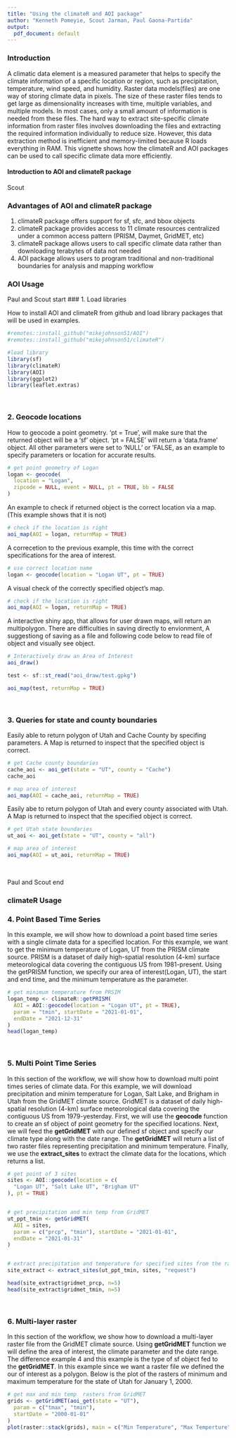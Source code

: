 ```yaml
---
title: "Using the climateR and AOI package"
author: "Kenneth Pomeyie, Scout Jarman, Paul Gaona-Partida"
output:
  pdf_document: default
---
```


### Introduction
A climatic data element is a measured parameter that helps to specify the climate information of a specific location or region, such as precipitation, temperature, wind speed, and humidity. Raster data models(files) are one way of storing climate data in pixels. The size of these raster files tends to get large as dimensionality increases with time, multiple variables, and multiple models. In most cases, only a small amount of information is needed from these files. The hard way to extract site-specific climate information from raster files involves downloading the files and extracting the required information individually to reduce size. However, this data extraction method is inefficient and memory-limited because R loads everything in RAM. This vignette shows how the climateR and AOI packages can be used to call specific climate data more efficiently.

#### Introduction to AOI and climateR package
Scout


### Advantages of  AOI and climateR package

1. climateR package offers support for sf, sfc, and bbox objects
2. climateR package provides access to 11 climate resources centralized under a common access pattern (PRISM, Daymet, GridMET, etc)
3. climateR package allows users to call specific climate data rather than downloading terabytes of data not needed
4. AOI package allows users to program traditional and non-traditional  boundaries for analysis and mapping workflow

### AOI Usage
 Paul and Scout start
### 1. Load libraries

How to install AOI and climateR from github and load library packages that will be used in examples.


```r
#remotes::install_github("mikejohnson51/AOI")
#remotes::install_github("mikejohnson51/climateR")

#load library
library(sf)
library(climateR)
library(AOI)
library(ggplot2)
library(leaflet.extras)
```

<br>

### 2. Geocode locations 

How to geocode a point geometry. 'pt = True', will make sure that the returned object will be a 'sf' object. 'pt = FALSE' will return a 'data.frame' object. All other parameters were set to 'NULL' or 'FALSE, as an example to specify parameters or location for accurate results.

```r
# get point geometry of Logan
logan <- geocode(
  location = "Logan",
  zipcode = NULL, event = NULL, pt = TRUE, bb = FALSE
)
```

An example to check if returned object is the correct location via a map. (This example shows that it is not)

```r
# check if the location is right
aoi_map(AOI = logan, returnMap = TRUE)
```

A correcetion to the previous example, this time with the correct specifications for the area of interest.

```r
# use correct location name
logan <- geocode(location = "Logan UT", pt = TRUE)
```

A visual check of the correctly specified object's map.

```r
# check if the location is right
aoi_map(AOI = logan, returnMap = TRUE)
```

A interactive shiny app, that allows for user drawn maps, will return an multipolygon. There are difficulties in saving directly to envionment, A suggestiong of saving as a file and following code below to read file of object and visually see object.

```r
# Interactively draw an Area of Interest
aoi_draw()

test <- sf::st_read("aoi_draw/test.gpkg")

aoi_map(test, returnMap = TRUE)

```


<br>

### 3. Queries for state and county boundaries

Easily able to return polygon of Utah and Cache County by specifing parameters. A Map is returned to inspect that the specified object is correct.

```r
# get Cache county boundaries
cache_aoi <- aoi_get(state = "UT", county = "Cache")
cache_aoi
```


```r
# map area of interest
aoi_map(AOI = cache_aoi, returnMap = TRUE)
```

Easily abe to return polygon of Utah and every county associated with Utah. A Map is returned to inspect that the specified object is correct.

```r
# get Utah state boundaries
ut_aoi <- aoi_get(state = "UT", county = "all")
```


```r
# map area of interest
aoi_map(AOI = ut_aoi, returnMap = TRUE)
```

<br>

Paul and Scout end

### climateR Usage
### 4. Point Based Time Series 
In this example, we will show how to download a point based time series with a single climate data for a specified location. For this example, we want to get the minimum temperature of Logan, UT from the PRISM climate source. PRISM is a dataset of daily high-spatial resolution (4-km) surface meteorological data covering the contiguous US from 1981-present. Using the getPRISM function, we specify our area of interest(Logan, UT), the start and end time, and the minimum temperature as the parameter. 
```r
# get minimum temperature from PRSIM
logan_temp <- climateR::getPRISM(
  AOI = AOI::geocode(location = "Logan UT", pt = TRUE),
  param = "tmin", startDate = "2021-01-01",
  endDate = "2021-12-31"
)
head(logan_temp)
```




<br>

### 5. Multi Point Time Series 
In this section of the workflow, we will show how to download multi point times series of climate data. 
For this example, we will download precipitation and minim temperature for Logan, Salt Lake, and Brigham in Utah from the GridMET climate source. GridMET is a dataset of daily high-spatial resolution (4-km) surface meteorological data covering the contiguous US from 1979-yesterday. First, we will use the **geocode** function to create an sf object of point geometry for the specified locations. Next, we will feed the **getGridMET** with our defined sf object and specify our climate type along with the date range. The **getGridMET** will return a list of two raster files representing precipitation and minimum temperature. Finally, we use the **extract_sites** to extract the climate data for the locations, which returns a list.
```r
# get point of 3 sites
sites <- AOI::geocode(location = c(
  "Logan UT", "Salt Lake UT", "Brigham UT"
), pt = TRUE)


# get precipitation and min temp from GridMET
ut_ppt_tmin <- getGridMET(
  AOI = sites,
  param = c("prcp", "tmin"), startDate = "2021-01-01",
  endDate = "2021-01-31"
)


# extract precipitation and temperature for specified sites from the raster stack
site_extract <- extract_sites(ut_ppt_tmin, sites, "request")

head(site_extract$gridmet_prcp, n=5)
head(site_extract$gridmet_tmin, n=5)
```


<br>

### 6. Multi-layer raster 
In this section of the workflow, we show how to download a multi-layer raster file from the GridMET climate source. Using **getGridMET** function we will define the area of interest, the climate parameter and the date range. The difference example 4 and this example is the type of sf object fed to the **getGridMET**. In this example since we want a raster file we defined the our of interest as a polygon. Below is the plot of the rasters of minimum and maximum temperature for the state of Utah for January 1, 2000. 
```r
# get max and min temp  rasters from GridMET
grids <- getGridMET(aoi_get(state = "UT"),
  param = c("tmax", "tmin"),
  startDate = "2000-01-01"
)
plot(raster::stack(grids), main = c("Min Temperature", "Max Temperture"))
```



